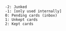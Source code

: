 ```
-2: Junked
-1: [only used internally]
0: Pending cards (inbox)
1: Unkept cards
2: Kept cards
```
